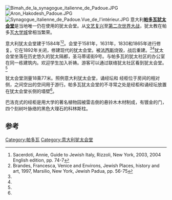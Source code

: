 [[File:Bimah_de_la_synagogue_italienne_de_Padoue.JPG|thumb]]
[[File:Aron_Hakodesh_Padoue.JPG|thumb]]
[[Image:Synagogue_italienne_de_Padoue.Vue_de_l'intérieur.JPG|thumb]]
意大利'''[[帕多瓦|帕多瓦]][[犹太会堂|犹太会堂]]'''是当地唯一仍在使用的犹太会堂。从[[文艺复兴|文艺复兴]]至[[第二次世界大战|第二次世界大战]]，犹太教在帕多瓦[[大学城|大学城]]曾相当繁荣。

意大利犹太会堂建于1584年<ref name="Sacerdoti2003">Sacerdoti, Annie, Guide to Jewish Italy, Rizzoli, New York, 2003, 2004 English edition, pp. 74-7</ref><ref name="Brandes1997">Brandes, Francesca, Venice and Environs, Jewish Places, history and art, 1997, Marsilio, New York, Jewish Padua, pp. 56-75</ref>。会堂于1581年，1631年，1830和1865年进行修复。它在1892年关闭，修建现代的犹太会堂。被[[法西斯|法西斯]]烧毁，战后重建。<ref name="Sacerdoti2003"/><ref name="Brandes1997"/>犹太会堂坐落在历史悠久的犹太隔都，圣马蒂诺街9号。与帕多瓦的犹太社区的办公室在同一栋建筑内。欢迎学生加入祈祷。游客可以通过联络犹太社区看到犹太会堂。<ref name="Sacerdoti2003"/>

犹太会堂测量18乘77米。照例意大利犹太会堂，诵经坛和 经柜位于房间的相对侧，之间空出的空间用于游行。帕多瓦犹太会堂的不寻常之处是经柜和诵经坛放置在犹太会堂长侧的墙壁<ref name="Sacerdoti2003"/>。

巴洛克式的经柜是用大学的著名植物园被雷击倒的悬铃木木材制成，有镀金的门，四个刻树叶脉络的黑色大理石的科林斯柱。

== 参考 ==
<references/>
[[Category:帕多瓦|Category:帕多瓦]]
[[Category:意大利犹太会堂|Category:意大利犹太会堂]]